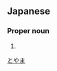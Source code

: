 ==Japanese==
{{ja-kanjitab|外|山}}

===Proper noun===
{{ja-pos|proper|とやま}}

# {{surname|lang=ja}}

[[Category:Japanese surnames|とやま]]